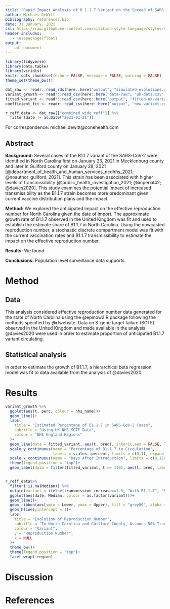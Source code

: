 ```yaml
---
title: "Rapid Impact Analysis of B 1.1.7 Variant on the Spread of SARS-CoV-2 in North Carolina"
author: Michael DeWitt
bibliography: references.bib
date: 31 January, 2021
csl: https://raw.githubusercontent.com/citation-style-language/styles/master/apa-numeric-superscript-brackets.csl
header-includes:
   - \usepackage{float}
output:
    pdf_document
---
```


```r
library(tidyverse)
library(data.table)
library(viridis)
knitr::opts_chunk$set(echo = FALSE, message = FALSE, warning = FALSE)
theme_set(theme_bw())
```

```r
dat_raw <- readr::read_rds(here::here("output", "simulated-evolutions.rds"))
variant_growth <- readr::read_csv(here::here("data-raw", "uk-data.csv"))
fitted_variant <- readr::read_csv(here::here("output", "fitted-uk-variant.csv"))
coefficient_fit <- readr::read_csv(here::here("output", "new-variant-coefficients.csv"))
```

```r
r_reff_data <- dat_raw[["combined_wide_reff"]] %>% 
  filter(date != as.Date("2021-01-21"))
```

For correspondence: michael.dewitt@conehealth.com

## Abstract

**Background:** Several cases of the B1.1.7 variant of the SARS-CoV-2 were identified in North Carolina first on January 23, 2021 in Mecklenburg county and later in Guilford county on January 28, 2021 [@department_of_health_and_human_services_ncdhhs_2021; @noauthor_guilford_2021]. This strain has been associated with higher levels of transmissibility [@public_health_investigation_2021; @imperial42; @davies2020]. This study examines the potential impact of increased transmissibility as the B1.1.7 strain becomes more predominant given current vaccine distribution plans and the impact 

**Method:** We explored the anticipated impact on the effective reproduction number for North Carolina given the date of import. The approximate growth rate of B1.1.7 observed in the United Kingdom was fit and used to establish the estimate share of B1.1.7 in North Carolina. Using the nowcasted reproduction number, a stochastic discrete compartment model was fit with the current vaccination rates and B1.1.7 transmissibility to estimate the impact on the effective reproduction number.

**Results:** We found 

**Conclusions:** Population level surveillance data supports 

# Method

## Data

This analysis considered effective reproduction number data generated for the state of North Carolina using the @epinow2 R package following the methods specified by @rtwebsite.
Data on S-gene target failure (SGTF) observed in the United Kingdom and made available in the analysis @davies2020 were used in order to estimate proportion of anticipated B1.1.7 variant circulating.


## Statistical analysis

In order to estimate the growth of B1.1.7, a hierarchical beta regression model was fit to data available from the analysis of @davies2020.




# Results



```r
variant_growth %>% 
  ggplot(aes(t, perc, colour = nhs_name))+
  geom_line()+
  labs(
    title = "Estimated Percentage of B1.1.7 in SARS-CoV-2 Cases",
    subtitle = "Using UK NHS SGTF Data",
    colour = "NHS England Regions"
  )+
  geom_line(data = fitted_variant, aes(t, pred), inherit.aes = FALSE, lty = "dashed", size = 1.2)+
  scale_y_continuous(name = "Percentage of B1.1.7 in Circulation", 
                     labels = scales::percent, limits = c(0,1), expand = c(0,0))+
  scale_x_continuous(name = "Days After Introduction", limits = c(0,110))+
  theme(legend.position = "top")+
  geom_label(data = filter(fitted_variant, t == 110), aes(t, pred, label = "Estimate"), inherit.aes = FALSE)
```



```r

```


```r
r_reff_data%>%
  filter(!is.na(Median)) %>%
  mutate(variant = ifelse(transmission_increase==1.5, "With B1.1.7", "No B1.1.7")) %>%
  ggplot(aes(date, Median, colour = as.factor(variant)))+
  geom_line()+
  geom_ribbon(aes(ymin = Lower, ymax = Upper), fill = "grey80", alpha = .2)+
  geom_hline(yintercept = 1)+
  labs(
    title = "Evolution of Reproduction Number",
    subtitle = "In North Carolina and Guilford County, Assumes 50% Transmissibility Increase",
    colour = "Variant",
    y = "Reproduction Number",
    x = NULL
  )+
  theme_bw()+
  theme(legend.position = "top")+
  facet_wrap(~region)
```

# Discussion


# References

<div id = 'refs'></div>


